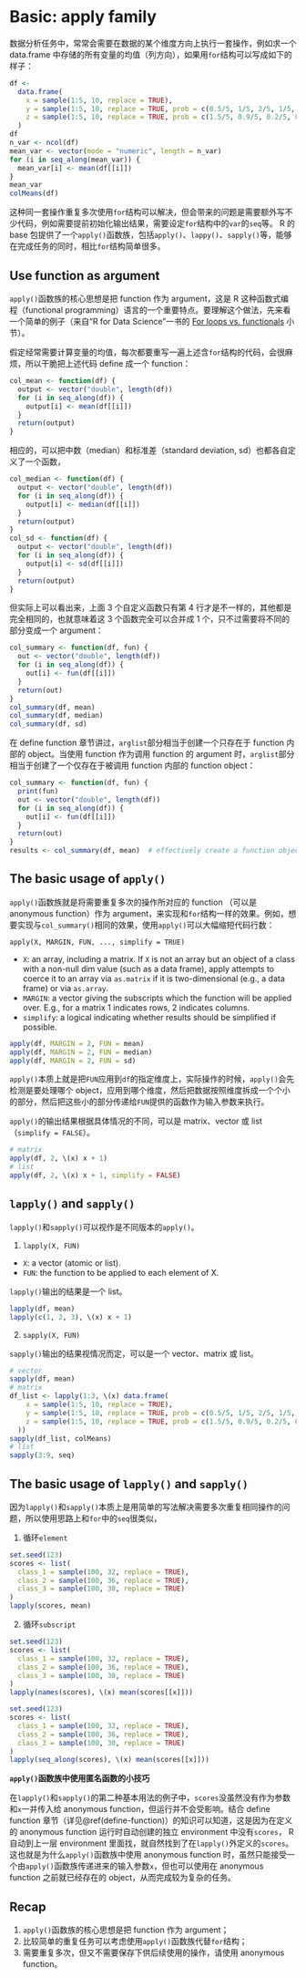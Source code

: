 # Basic: apply family {#apply-family}

数据分析任务中，常常会需要在数据的某个维度方向上执行一套操作，例如求一个 data.frame 中存储的所有变量的均值（列方向），如果用`for`结构可以写成如下的样子：
```r
df <- 
  data.frame(
    x = sample(1:5, 10, replace = TRUE),
    y = sample(1:5, 10, replace = TRUE, prob = c(0.5/5, 1/5, 2/5, 1/5, 0.5/5)), 
    z = sample(1:5, 10, replace = TRUE, prob = c(1.5/5, 0.9/5, 0.2/5, 0.9/5, 1.5/5))
  )
df
n_var <- ncol(df)
mean_var <- vector(mode = "numeric", length = n_var)
for (i in seq_along(mean_var)) {
  mean_var[i] <- mean(df[[i]])
}
mean_var
colMeans(df)
```

这种同一套操作重复多次使用`for`结构可以解决，但会带来的问题是需要额外写不少代码，例如需要提前初始化输出结果，需要设定`for`结构中的`var`的`seq`等。 R 的 base 包提供了一个`apply()`函数族，包括`apply()`、`lappy()`、`sapply()`等，能够在完成任务的同时，相比`for`结构简单很多。


## Use function as argument

`apply()`函数族的核心思想是把 function 作为 argument，这是 R 这种函数式编程（functional programming）语言的一个重要特点。要理解这个做法，先来看一个简单的例子（来自“R for Data Science”一书的 [For loops vs. functionals](https://r4ds.had.co.nz/iteration.html?q=apply#for-loops-vs.-functionals) 小节）。

假定经常需要计算变量的均值，每次都要重写一遍上述含`for`结构的代码，会很麻烦，所以干脆把上述代码 define 成一个 function：
```r
col_mean <- function(df) {
  output <- vector("double", length(df))
  for (i in seq_along(df)) {
    output[i] <- mean(df[[i]])
  }
  return(output)
}
```

相应的，可以把中数（median）和标准差（standard deviation, sd）也都各自定义了一个函数，
```r
col_median <- function(df) {
  output <- vector("double", length(df))
  for (i in seq_along(df)) {
    output[i] <- median(df[[i]])
  }
  return(output)
}
col_sd <- function(df) {
  output <- vector("double", length(df))
  for (i in seq_along(df)) {
    output[i] <- sd(df[[i]])
  }
  return(output)
}
```

但实际上可以看出来，上面 3 个自定义函数只有第 4 行才是不一样的，其他都是完全相同的，也就意味着这 3 个函数完全可以合并成 1 个，只不过需要将不同的部分变成一个 argument：
```r
col_summary <- function(df, fun) {
  out <- vector("double", length(df))
  for (i in seq_along(df)) {
    out[i] <- fun(df[[i]])
  }
  return(out)
}
col_summary(df, mean)
col_summary(df, median)
col_summary(df, sd)
```

在 define function 章节讲过，`arglist`部分相当于创建一个只存在于 function 内部的 object。当使用 function 作为调用 function 的 argument 时，`arglist`部分相当于创建了一个仅存在于被调用 function 内部的 function object：
```r
col_summary <- function(df, fun) {
  print(fun)
  out <- vector("double", length(df))
  for (i in seq_along(df)) {
    out[i] <- fun(df[[i]])
  }
  return(out)
}
results <- col_summary(df, mean)  # effectively create a function object "fun" whose value is the function body of mean()
```


## The basic usage of `apply()`

`apply()`函数族就是将需要重复多次的操作所对应的 function （可以是 anonymous function）作为 argument，来实现和`for`结构一样的效果。例如，想要实现与`col_summary()`相同的效果，使用`apply()`可以大幅缩短代码行数：

`apply(X, MARGIN, FUN, ..., simplify = TRUE)`

- `X`: an array, including a matrix. If `X` is not an array but an object of a class with a non-null dim value (such as a data frame), apply attempts to coerce it to an array via `as.matrix` if it is two-dimensional (e.g., a data frame) or via `as.array`.
- `MARGIN`: a vector giving the subscripts which the function will be applied over. E.g., for a matrix 1 indicates rows, 2 indicates columns.
- `simplify`: a logical indicating whether results should be simplified if possible. 

```r
apply(df, MARGIN = 2, FUN = mean)
apply(df, MARGIN = 2, FUN = median)
apply(df, MARGIN = 2, FUN = sd)
```

`apply()`本质上就是把`FUN`应用到`df`的指定维度上，实际操作的时候，`apply()`会先检测是要处理哪个 object，应用到哪个维度，然后把数据按照维度拆成一个个小的部分，然后把这些小的部分传递给`FUN`提供的函数作为输入参数来执行。

`apply()`的输出结果根据具体情况的不同，可以是 matrix、vector 或 list（`simplify = FALSE`）。

```r
# matrix
apply(df, 2, \(x) x + 1)
# list
apply(df, 2, \(x) x + 1, simplify = FALSE)
```

## `lapply()` and `sapply()`

`lapply()`和`sapply()`可以视作是不同版本的`apply()`。

1. `lapply(X, FUN)`

- `X`: a vector (atomic or list).
- `FUN`: the function to be applied to each element of X.

`lapply()`输出的结果是一个 list。
```r
lapply(df, mean)
lapply(c(1, 2, 3), \(x) x + 1)
```

2. `sapply(X, FUN)`

`sapply()`输出的结果视情况而定，可以是一个 vector、matrix 或 list。
```r
# vector
sapply(df, mean)
# matrix
df_list <- lapply(1:3, \(x) data.frame(
    x = sample(1:5, 10, replace = TRUE),
    y = sample(1:5, 10, replace = TRUE, prob = c(0.5/5, 1/5, 2/5, 1/5, 0.5/5)), 
    z = sample(1:5, 10, replace = TRUE, prob = c(1.5/5, 0.9/5, 0.2/5, 0.9/5, 1.5/5))
  ))
sapply(df_list, colMeans)
# list
sapply(3:9, seq)
```


## The basic usage of `lapply()` and `sapply()`

因为`lapply()`和`sapply()`本质上是用简单的写法解决需要多次重复相同操作的问题，所以使用思路上和`for`中的`seq`很类似，

1. 循环`element`

```r
set.seed(123)
scores <- list(
  class_1 = sample(100, 32, replace = TRUE),
  class_2 = sample(100, 36, replace = TRUE),
  class_3 = sample(100, 30, replace = TRUE)
)
lapply(scores, mean)
```

2. 循环`subscript`

```r
set.seed(123)
scores <- list(
  class_1 = sample(100, 32, replace = TRUE),
  class_2 = sample(100, 36, replace = TRUE),
  class_3 = sample(100, 30, replace = TRUE)
)
lapply(names(scores), \(x) mean(scores[[x]]))
```

```r
set.seed(123)
scores <- list(
  class_1 = sample(100, 32, replace = TRUE),
  class_2 = sample(100, 36, replace = TRUE),
  class_3 = sample(100, 30, replace = TRUE)
)
lapply(seq_along(scores), \(x) mean(scores[[x]]))
```


**`apply()`函数族中使用匿名函数的小技巧**

在`lapply()`和`sapply()`的第二种基本用法的例子中，`scores`没虽然没有作为参数和`x`一并传入给 anonymous function，但运行并不会受影响。结合 define function 章节（详见\@ref(define-function)）的知识可以知道，这是因为在定义的 anonymous function 运行时自动创建的独立 environment 中没有`scores`， R 自动到上一层 environment 里面找，就自然找到了在`lapply()`外定义的`scores`。这也就是为什么`apply()`函数族中使用 anonymous function 时，虽然只能接受一个由`apply()`函数族传递进来的输入参数`x`，但也可以使用在 anonymous function 之前就已经存在的 object，从而完成较为复杂的任务。


## Recap

1. `apply()`函数族的核心思想是把 function 作为 argument；
2. 比较简单的重复任务可以考虑使用`apply()`函数族代替`for`结构；
3. 需要重复多次，但又不需要保存下供后续使用的操作，请使用 anonymous function。
